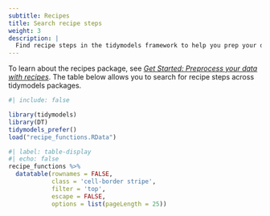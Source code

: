 ```yaml
---
subtitle: Recipes
title: Search recipe steps
weight: 3
description: | 
  Find recipe steps in the tidymodels framework to help you prep your data for modeling.
---
```



To learn about the recipes package, see [*Get Started: Preprocess your data with recipes*](/start/recipes/). The table below allows you to search for recipe steps across tidymodels packages.


```r
#| include: false

library(tidymodels)
library(DT)
tidymodels_prefer()
load("recipe_functions.RData")
```

```r
#| label: table-display
#| echo: false
recipe_functions %>% 
  datatable(rownames = FALSE,
            class = 'cell-border stripe',
            filter = 'top',
            escape = FALSE,
            options = list(pageLength = 25))
```
